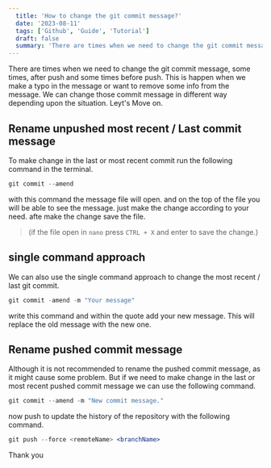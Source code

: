```yaml
---
  title: 'How to change the git commit message?'
  date: '2023-08-11'
  tags: ['Github', 'Guide', 'Tutorial']
  draft: false
  summary: 'There are times when we need to change the git commit message, some times, after push and some times before push. and we can change those commit message with the following command.'
---
```


There are times when we need to change the git commit message, some times, after push and some times before push. This is happen when we make a typo in the message or want to remove some info from the message. We can change those commit message in different way depending upon the situation. Leyt's Move on.


## Rename unpushed most recent / Last commit message 
To make change in the last or most recent commit run the following command in the terminal.

```jsx
git commit --amend
```

with this command the message file will open. and on the top of the file you will be able to see the message. just make the change according to your need.
afte make the change save the file. 
 > (if the file open in `nano` press `CTRL + X` and enter to save the change.)

## single command approach
We can also use the single command approach to change the most recent / last git commit.

```jsx
git commit -amend -m "Your message"
```

write this command and within the quote add your new message. This will replace the old message with the new one.


## Rename pushed commit message
Although it is not recommended to rename the pushed commit message, as it might cause some problem. But if we need to make change in the last or most recent pushed commit message we can use the following command.

```jsx
git commit --amend -m "New commit message."
```
now push to update the history of the repository with the following command.

```jsx
git push --force <remoteName> <branchName>
```


Thank you
